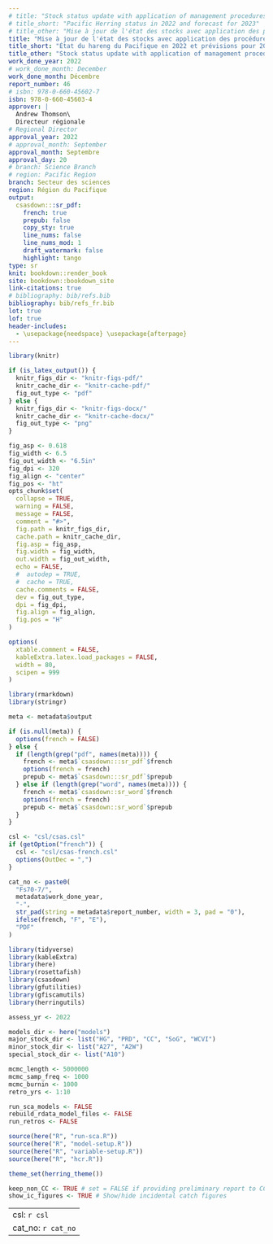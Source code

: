 ```yaml
---
# title: "Stock status update with application of management procedures for Pacific Herring (*Clupea pallasii*) in British Columbia: Status in 2022 and forecast for 2023"
# title_short: "Pacific Herring status in 2022 and forecast for 2023"
# title_other: "Mise à jour de l'état des stocks avec application des procédures de gestion pour le hareng du Pacifique (*Clupea pallasii*) en Colombie-Britannique: État en 2022 et prévisions pour 2023"
title: "Mise à jour de l'état des stocks avec application des procédures de gestion pour le hareng du Pacifique (*Clupea pallasii*) en Colombie-Britannique: État en 2022 et prévisions pour 2023"
title_short: "État du hareng du Pacifique en 2022 et prévisions pour 2023"
title_other: "Stock status update with application of management procedures for Pacific Herring (*Clupea pallasii*) in British Columbia: Status in 2022 and forecast for 2023"
work_done_year: 2022
# work_done_month: December
work_done_month: Décembre
report_number: 46
# isbn: 978-0-660-45602-7
isbn: 978-0-660-45603-4
approver: |
  Andrew Thomson\
  Directeur régionale
# Regional Director
approval_year: 2022
# approval_month: September
approval_month: Septembre
approval_day: 20
# branch: Science Branch
# region: Pacific Region
branch: Secteur des sciences
region: Région du Pacifique
output:
  csasdown:::sr_pdf:
    french: true
    prepub: false
    copy_sty: true
    line_nums: false
    line_nums_mod: 1
    draft_watermark: false
    highlight: tango
type: sr
knit: bookdown::render_book
site: bookdown::bookdown_site
link-citations: true
# bibliography: bib/refs.bib
bibliography: bib/refs_fr.bib
lot: true
lof: true
header-includes:
  - \usepackage{needspace} \usepackage{afterpage}
---
```


\sloppy

```r
library(knitr)

if (is_latex_output()) {
  knitr_figs_dir <- "knitr-figs-pdf/"
  knitr_cache_dir <- "knitr-cache-pdf/"
  fig_out_type <- "pdf"
} else {
  knitr_figs_dir <- "knitr-figs-docx/"
  knitr_cache_dir <- "knitr-cache-docx/"
  fig_out_type <- "png"
}

fig_asp <- 0.618
fig_width <- 6.5
fig_out_width <- "6.5in"
fig_dpi <- 320
fig_align <- "center"
fig_pos <- "ht"
opts_chunk$set(
  collapse = TRUE,
  warning = FALSE,
  message = FALSE,
  comment = "#>",
  fig.path = knitr_figs_dir,
  cache.path = knitr_cache_dir,
  fig.asp = fig_asp,
  fig.width = fig_width,
  out.width = fig_out_width,
  echo = FALSE,
  #  autodep = TRUE,
  #  cache = TRUE,
  cache.comments = FALSE,
  dev = fig_out_type,
  dpi = fig_dpi,
  fig.align = fig_align,
  fig.pos = "H"
)

options(
  xtable.comment = FALSE,
  kableExtra.latex.load_packages = FALSE,
  width = 80,
  scipen = 999
)
```

```r
library(rmarkdown)
library(stringr)

meta <- metadata$output

if (is.null(meta)) {
  options(french = FALSE)
} else {
  if (length(grep("pdf", names(meta)))) {
    french <- meta$`csasdown:::sr_pdf`$french
    options(french = french)
    prepub <- meta$`csasdown:::sr_pdf`$prepub
  } else if (length(grep("word", names(meta)))) {
    french <- meta$`csasdown::sr_word`$french
    options(french = french)
    prepub <- meta$`csasdown::sr_word`$prepub
  }
}

csl <- "csl/csas.csl"
if (getOption("french")) {
  csl <- "csl/csas-french.csl"
  options(OutDec = ",")
}

cat_no <- paste0(
  "Fs70-7/",
  metadata$work_done_year,
  "-",
  str_pad(string = metadata$report_number, width = 3, pad = "0"),
  ifelse(french, "F", "E"),
  "PDF"
)
```

```r
library(tidyverse)
library(kableExtra)
library(here)
library(rosettafish)
library(csasdown)
library(gfutilities)
library(gfiscamutils)
library(herringutils)

assess_yr <- 2022

models_dir <- here("models")
major_stock_dir <- list("HG", "PRD", "CC", "SoG", "WCVI")
minor_stock_dir <- list("A27", "A2W")
special_stock_dir <- list("A10")

mcmc_length <- 5000000
mcmc_samp_freq <- 1000
mcmc_burnin <- 1000
retro_yrs <- 1:10

run_sca_models <- FALSE
rebuild_rdata_model_files <- FALSE
run_retros <- FALSE

source(here("R", "run-sca.R"))
source(here("R", "model-setup.R"))
source(here("R", "variable-setup.R"))
source(here("R", "hcr.R"))

theme_set(herring_theme())
```

```r
keep_non_CC <- TRUE # set = FALSE if providing preliminary report to CC
show_ic_figures <- TRUE # Show/hide incidental catch figures
```

<!-- Distributions -->
\newcommand{\dUnif}[2]{$\mathcal{U}\left(#1, #2\right)$}
\newcommand{\dNorm}[2]{$\mathcal{N}\left(#1, #2\right)$}
\newcommand{\dLognorm}[2]{$\emph{Lognormal}\left(#1, #2\right)$}
\newcommand{\dBeta}[2]{$\emph{Beta}\left(#1, #2\right)$}
\newcommand{\dGamma}[2]{$\emph{Gamma}\left(#1, #2\right)$}

<!-- Other math -->
\newcommand{\lognorm}{\text{ln}}
\newcommand{\SB}{\mli{`r en2fr("SB", translate = french)`}}
\newcommand{\AVE}{\text{`r en2fr("AVE", translate = french)`}}

---
csl: `r csl`
cat_no: `r cat_no`
---

<!-- Compile the PDF on the command line: -->
<!-- bookdown::render_book("index.Rmd") -->
